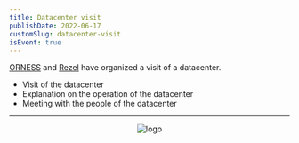 ```yaml
---
title: Datacenter visit
publishDate: 2022-06-17
customSlug: datacenter-visit
isEvent: true
---
```


[ORNESS](https://www.orness.com/) and [Rezel](https://rezel.net) have organized a visit of a datacenter.

- Visit of the datacenter
- Explanation on the operation of the datacenter
- Meeting with the people of the datacenter

---



<div style="text-align: center">
    <Image src={logo} alt="logo" height={100}/>
</div>

